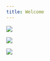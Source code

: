 ```yaml
---
title: Welcome
---
```


::: {.carousel .slide data-bs-ride="carousel"}
::: {.carousel-inner}

::: {.carousel-item .active}
![](./img/ImagePlaceholder.png) 
:::

::: {.carousel-item}
![](./img/GSOTrip.jpg)
:::

::: {.carousel-item}
![](./img/HomeComing2021.jpg)
:::

:::
:::



